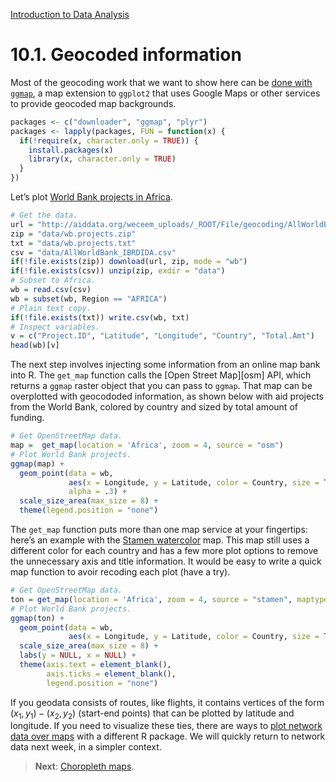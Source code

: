 <style>@import url(style.css);</style>
[Introduction to Data Analysis](index.html "Course index")

# 10.1. Geocoded information

Most of the geocoding work that we want to show here can be [done with `ggmap`][milanor-ggmap], a map extension to `ggplot2` that uses Google Maps or other services to provide geocoded map backgrounds.

[milanor-ggmap]: http://www.milanor.net/blog/?p=534
[wb-aid]: http://aiddata.org/content/index/AidData-Raw/geocoded-data

```r
packages <- c("downloader", "ggmap", "plyr")
packages <- lapply(packages, FUN = function(x) {
  if(!require(x, character.only = TRUE)) {
    install.packages(x)
    library(x, character.only = TRUE)
  }
})
```

Let's plot [World Bank projects in Africa][wb-aid].
 
```r
# Get the data.
url = "http://aiddata.org/weceem_uploads/_ROOT/File/geocoding/AllWorldBank_IBRDIDA.zip"
zip = "data/wb.projects.zip"
txt = "data/wb.projects.txt"
csv = "data/AllWorldBank_IBRDIDA.csv"
if(!file.exists(zip)) download(url, zip, mode = "wb")
if(!file.exists(csv)) unzip(zip, exdir = "data")
# Subset to Africa.
wb = read.csv(csv)
wb = subset(wb, Region == "AFRICA")
# Plain text copy.
if(!file.exists(txt)) write.csv(wb, txt)
# Inspect variables.
v = c("Project.ID", "Latitude", "Longitude", "Country", "Total.Amt")
head(wb)[v]
```

The next step involves injecting some information from an online map bank into R. The `get_map` function calls the [Open Street Map][osm] API, which returns a `ggmap` raster object that you can pass to `ggmap`. That map can be overplotted with geocododed information, as shown below with aid projects from the World Bank, colored by country and sized by total amount of funding.

```r
# Get OpenStreetMap data.
map =  get_map(location = 'Africa', zoom = 4, source = "osm")
# Plot World Bank projects.
ggmap(map) + 
  geom_point(data = wb, 
             aes(x = Longitude, y = Latitude, color = Country, size = Total.Amt),
             alpha = .3) + 
  scale_size_area(max_size = 8) + 
  theme(legend.position = "none")
```

The `get_map` function puts more than one map service at your fingertips: here's an example with the [Stamen watercolor][stamen] map. This map still uses a different color for each country and has a few more plot options to remove the unnecessary axis and title information. It would be easy to write a quick map function to avoir recoding each plot (have a try).

[stamen]: http://content.stamen.com/watercolor_process

```r
# Get OpenStreetMap data.
ton = get_map(location = 'Africa', zoom = 4, source = "stamen", maptype = "watercolor")
# Plot World Bank projects.
ggmap(ton) + 
  geom_point(data = wb, 
             aes(x = Longitude, y = Latitude, color = Country, size = Total.Amt)) + 
  scale_size_area(max_size = 8) +
  labs(y = NULL, x = NULL) +
  theme(axis.text = element_blank(), 
        axis.ticks = element_blank(),
        legend.position = "none")
```

If you geodata consists of routes, like flights, it contains vertices of the form $(x_1, y_1) - (x_2,y_2)$ (start-end points) that can be plotted by latitude and longitude. If you need to visualize these ties, there are ways to [plot network data over maps][yau-circles] with a different R package. We will quickly return to network data next week, in a simpler context.

[yau-circles]: http://flowingdata.com/2011/05/11/how-to-map-connections-with-great-circles/

> __Next__: [Choropleth maps](102_choropleths.html).
